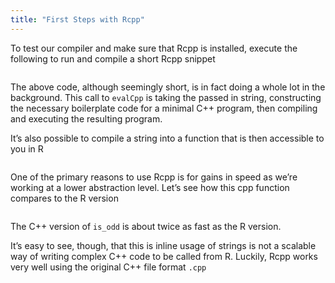 ```yaml
---
title: "First Steps with Rcpp"
---
```


To test our compiler and make sure that Rcpp is installed, execute the following to run and compile a short Rcpp snippet

```r
```

The above code, although seemingly short, is in fact doing a whole lot in the background. This call to `evalCpp` is taking the passed in string, constructing the necessary boilerplate code for a minimal C++ program, then compiling and executing the resulting program. 

It's also possible to compile a string into a function that is then accessible to you in R

```r
```

One of the primary reasons to use Rcpp is for gains in speed as we're working at a lower abstraction level. Let's see how this cpp function compares to the R version

```r
```

The C++ version of `is_odd` is about twice as fast as the R version.

It's easy to see, though, that this is inline usage of strings is not a scalable way of writing complex C++ code to be called from R. Luckily, Rcpp works very well using the original C++ file format `.cpp`

